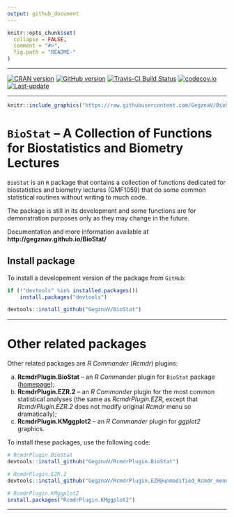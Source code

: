 ```yaml
---
output: github_document
---
```


<!-- README.md is generated from README.Rmd. Please edit that file -->
 
```r
knitr::opts_chunk$set(
  collapse = FALSE,
  comment = "#>",
  fig.path = "README-"
)
```

***

[![CRAN version](http://www.r-pkg.org/badges/version/BioStat)](https://cran.rstudio.com/web/packages/BioStat/index.html)
[![GitHub version](https://img.shields.io/badge/GitHub-v`r packageVersion("BioStat")`-brightgreen.svg)](https://github.com/GegznaV/BioStat)
[![Travis-CI Build Status](https://travis-ci.org/GegznaV/BioStat.png?branch=master)](https://travis-ci.org/GegznaV/BioStat)
[![codecov.io](https://codecov.io/github/GegznaV/BioStat/coverage.svg?branch=master)](https://codecov.io/github/GegznaV/BioStat?branch=master)
[![Last-update](https://img.shields.io/badge/last%20update-`r gsub('-', '--', Sys.Date())`-yellowgreen.svg)](/commits/master)

***

```r
knitr::include_graphics("https://raw.githubusercontent.com/GegznaV/BioStat/master/docs/logo.png")
```


`BioStat` – A Collection of Functions for Biostatistics and Biometry Lectures
==============================================================================

`BioStat` is an `R` package that contains a collection of functions dedicated for biostatistics and biometry lectures (GMF1059) that do some common statistical routines without writing to much code. 
 
The package is still in its development and some functions are for 
 demonstration purposes only as they may change in the future.

Documentation and more information available at **http://gegznav.github.io/BioStat/**

## Install package

To install a developement version of the package from `GitHub`:

```r
if (!"devtools" %in% installed.packages()) 
    install.packages("devtools")

devtools::install_github("GegznaV/BioStat")
```

***

# Other related packages

Other related packages are *R Commander* (*Rcmdr*) plugins:

a. **RcmdrPlugin.BioStat** -- an *R Commander* plugin for `BioStat` package ([homepage](https://gegznav.github.io/RcmdrPlugin.BioStat/));
b. **RcmdrPlugin.EZR.2** -- an *R Commander* plugin for the most common statistical analyses (the same as *RcmdrPlugin.EZR*, except that *RcmdrPlugin.EZR.2* does not modify original *Rcmdr* menu so dramatically);
c. **RcmdrPlugin.KMggplot2** -- an *R Commander* plugin for *ggplot2* graphics.


To install these packages, use the following code:


```r
# RcmdrPlugin.BioStat
devtools::install_github("GegznaV/RcmdrPlugin.BioStat")

# RcmdrPlugin.EZR.2
devtools::install_github("GegznaV/RcmdrPlugin.EZR@unmodified_Rcmdr_menu")

# RcmdrPlugin.KMggplot2
install.packages("RcmdrPlugin.KMggplot2")
```

<!--  <p align="right"> </p>     -->

***
